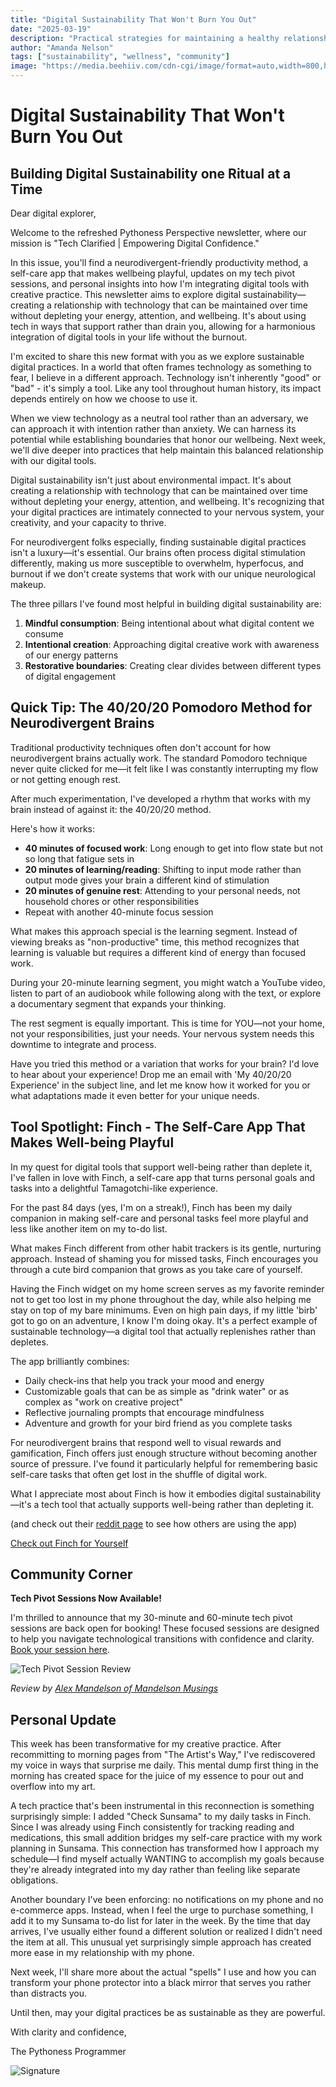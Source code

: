 ```yaml
---
title: "Digital Sustainability That Won't Burn You Out"
date: "2025-03-19"
description: "Practical strategies for maintaining a healthy relationship with technology while building sustainable digital habits that support long-term well-being."
author: "Amanda Nelson"
tags: ["sustainability", "wellness", "community"]
image: "https://media.beehiiv.com/cdn-cgi/image/format=auto,width=800,height=421,fit=scale-down,onerror=redirect/uploads/asset/file/0016fa94-f39b-4738-9168-66c316bc3959/Beehiiv_Banner.png"
---
```


# Digital Sustainability That Won't Burn You Out

## Building Digital Sustainability one Ritual at a Time

Dear digital explorer,

Welcome to the refreshed Pythoness Perspective newsletter, where our mission is "Tech Clarified | Empowering Digital Confidence."

In this issue, you'll find a neurodivergent-friendly productivity method, a self-care app that makes wellbeing playful, updates on my tech pivot sessions, and personal insights into how I'm integrating digital tools with creative practice. This newsletter aims to explore digital sustainability—creating a relationship with technology that can be maintained over time without depleting your energy, attention, and wellbeing. It's about using tech in ways that support rather than drain you, allowing for a harmonious integration of digital tools in your life without the burnout.

I'm excited to share this new format with you as we explore sustainable digital practices. In a world that often frames technology as something to fear, I believe in a different approach. Technology isn't inherently "good" or "bad" - it's simply a tool. Like any tool throughout human history, its impact depends entirely on how we choose to use it.

When we view technology as a neutral tool rather than an adversary, we can approach it with intention rather than anxiety. We can harness its potential while establishing boundaries that honor our wellbeing. Next week, we'll dive deeper into practices that help maintain this balanced relationship with our digital tools.

Digital sustainability isn't just about environmental impact. It's about creating a relationship with technology that can be maintained over time without depleting your energy, attention, and wellbeing. It's recognizing that your digital practices are intimately connected to your nervous system, your creativity, and your capacity to thrive.

For neurodivergent folks especially, finding sustainable digital practices isn't a luxury—it's essential. Our brains often process digital stimulation differently, making us more susceptible to overwhelm, hyperfocus, and burnout if we don't create systems that work with our unique neurological makeup.

The three pillars I've found most helpful in building digital sustainability are:

1. **Mindful consumption**: Being intentional about what digital content we consume
2. **Intentional creation**: Approaching digital creative work with awareness of our energy patterns
3. **Restorative boundaries**: Creating clear divides between different types of digital engagement

## Quick Tip: The 40/20/20 Pomodoro Method for Neurodivergent Brains

Traditional productivity techniques often don't account for how neurodivergent brains actually work. The standard Pomodoro technique never quite clicked for me—it felt like I was constantly interrupting my flow or not getting enough rest.

After much experimentation, I've developed a rhythm that works with my brain instead of against it: the 40/20/20 method.

Here's how it works:

* **40 minutes of focused work**: Long enough to get into flow state but not so long that fatigue sets in
* **20 minutes of learning/reading**: Shifting to input mode rather than output mode gives your brain a different kind of stimulation
* **20 minutes of genuine rest**: Attending to your personal needs, not household chores or other responsibilities
* Repeat with another 40-minute focus session

What makes this approach special is the learning segment. Instead of viewing breaks as "non-productive" time, this method recognizes that learning is valuable but requires a different kind of energy than focused work.

During your 20-minute learning segment, you might watch a YouTube video, listen to part of an audiobook while following along with the text, or explore a documentary segment that expands your thinking.

The rest segment is equally important. This is time for YOU—not your home, not your responsibilities, just your needs. Your nervous system needs this downtime to integrate and process.

Have you tried this method or a variation that works for your brain? I'd love to hear about your experience! Drop me an email with 'My 40/20/20 Experience' in the subject line, and let me know how it worked for you or what adaptations made it even better for your unique needs.

## Tool Spotlight: Finch - The Self-Care App That Makes Well-being Playful

In my quest for digital tools that support well-being rather than deplete it, I've fallen in love with Finch, a self-care app that turns personal goals and tasks into a delightful Tamagotchi-like experience.

For the past 84 days (yes, I'm on a streak!), Finch has been my daily companion in making self-care and personal tasks feel more playful and less like another item on my to-do list.

What makes Finch different from other habit trackers is its gentle, nurturing approach. Instead of shaming you for missed tasks, Finch encourages you through a cute bird companion that grows as you take care of yourself.

Having the Finch widget on my home screen serves as my favorite reminder not to get too lost in my phone throughout the day, while also helping me stay on top of my bare minimums. Even on high pain days, if my little 'birb' got to go on an adventure, I know I'm doing okay. It's a perfect example of sustainable technology—a digital tool that actually replenishes rather than depletes.

The app brilliantly combines:

* Daily check-ins that help you track your mood and energy
* Customizable goals that can be as simple as "drink water" or as complex as "work on creative project"
* Reflective journaling prompts that encourage mindfulness
* Adventure and growth for your bird friend as you complete tasks

For neurodivergent brains that respond well to visual rewards and gamification, Finch offers just enough structure without becoming another source of pressure. I've found it particularly helpful for remembering basic self-care tasks that often get lost in the shuffle of digital work.

What I appreciate most about Finch is how it embodies digital sustainability—it's a tech tool that actually supports well-being rather than depleting it.

(and check out their [reddit page](https://www.reddit.com/r/finch/) to see how others are using the app)

[Check out Finch for Yourself](https://app.befinch.com/invite_v5/KXGW)

## Community Corner

**Tech Pivot Sessions Now Available!**

I'm thrilled to announce that my 30-minute and 60-minute tech pivot sessions are back open for booking! These focused sessions are designed to help you navigate technological transitions with confidence and clarity. [Book your session here](https://cal.com/pythoness).

![Tech Pivot Session Review](https://media.beehiiv.com/cdn-cgi/image/fit=scale-down,format=auto,onerror=redirect,quality=80/uploads/asset/file/7c2e9cc8-c51c-46cf-a169-9409291fb5ba/Screenshot_20240111_164226_TikTok.jpg?t=1742419165)

_Review by [Alex Mandelson of Mandelson Musings](https://www.tiktok.com/@mandelsonmusings)_

## Personal Update

This week has been transformative for my creative practice. After recommitting to morning pages from "The Artist's Way," I've rediscovered my voice in ways that surprise me daily. This mental dump first thing in the morning has created space for the juice of my essence to pour out and overflow into my art.

A tech practice that's been instrumental in this reconnection is something surprisingly simple: I added "Check Sunsama" to my daily tasks in Finch. Since I was already using Finch consistently for tracking reading and medications, this small addition bridges my self-care practice with my work planning in Sunsama. This connection has transformed how I approach my schedule—I find myself actually WANTING to accomplish my goals because they're already integrated into my day rather than feeling like separate obligations.

Another boundary I've been enforcing: no notifications on my phone and no e-commerce apps. Instead, when I feel the urge to purchase something, I add it to my Sunsama to-do list for later in the week. By the time that day arrives, I've usually either found a different solution or realized I didn't need the item at all. This unusual yet surprisingly simple approach has created more ease in my relationship with my phone.

Next week, I'll share more about the actual "spells" I use and how you can transform your phone protector into a black mirror that serves you rather than distracts you.

Until then, may your digital practices be as sustainable as they are powerful.

With clarity and confidence,

The Pythoness Programmer

<div style={{ textAlign: 'right' }}>
  <img 
    src="https://media.beehiiv.com/cdn-cgi/image/fit=scale-down,format=auto,onerror=redirect,quality=80/uploads/asset/file/5abd08ee-bc4d-49f0-9303-3d5d75ef4359/email_signatures.png?t=1742411231" 
    alt="Signature" 
    style={{ width: '20%' }} 
  />
</div> 